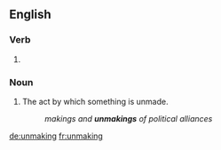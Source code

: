 ==English==

===Verb===
{{head|en|present participle}}

# {{present participle of|unmake|lang=en}}

===Noun===
{{en-noun}}

# The act by which something is unmade.
#: ''makings and '''unmakings''' of political alliances''

[[de:unmaking]]
[[fr:unmaking]]
